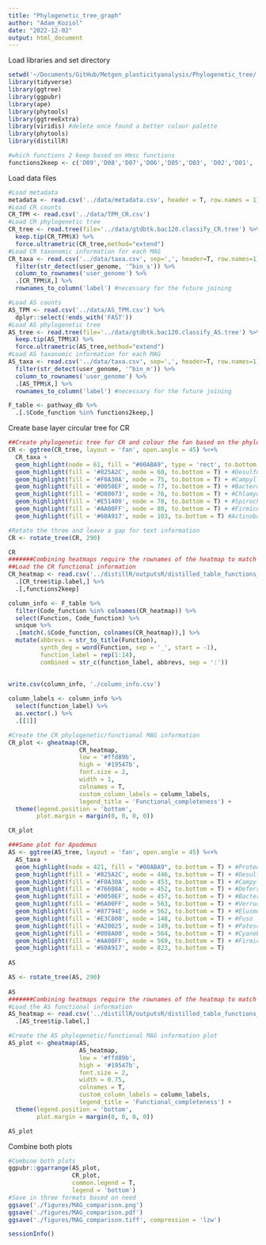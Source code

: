 ```yaml
---
title: "Phylogenetic_tree_graph"
author: "Adam_Koziol"
date: "2022-12-02"
output: html_document
---
```

Load libraries and set directory
```r
setwd('~/Documents/GitHub/Metgen_plasticityanalysis/Phylogenetic_tree/')
library(tidyverse)
library(ggtree)
library(ggpubr)
library(ape)
library(phytools)
library(ggtreeExtra)
library(viridis) #delete once found a better colour palette
library(phytools)
library(distillR)
```

```r
#which functions 2 keep based on Hmsc functions
functions2keep <- c('D09','D08','D07','D06','D05','D03', 'D02','D01', 'B08','B07','B06','B04','B03','B02')
```

Load data files
```r
#Load metadata
metadata <- read.csv('../data/metadata.csv', header = T, row.names = 1)
#Load CR counts
CR_TPM <- read.csv('../data/TPM_CR.csv')
#Load CR phylogenetic tree
CR_tree <- read.tree(file='../data/gtdbtk.bac120.classify_CR.tree') %>%
  keep.tip(CR_TPM$X) %>%
  force.ultrametric(CR_tree,method="extend")
#Load CR taxonomic information for each MAG
CR_taxa <- read.csv('../data/taxa.csv', sep=',', header=T, row.names=1) %>% 
  filter(str_detect(user_genome, '^bin_s')) %>% 
  column_to_rownames('user_genome') %>% 
  .[CR_TPM$X,] %>% 
  rownames_to_column('label') #necessary for the future joining

#Load AS counts
AS_TPM <- read.csv('../data/AS_TPM.csv') %>%
  dplyr::select(!ends_with('FAST'))
#Load AS phylogenetic tree
AS_tree <- read.tree(file='../data/gtdbtk.bac120.classify_AS.tree') %>%
  keep.tip(AS_TPM$X) %>%
  force.ultrametric(AS_tree,method="extend")
#Load AS taxonomic information for each MAG
AS_taxa <- read.csv('../data/taxa.csv', sep=',', header=T, row.names=1) %>% 
  filter(str_detect(user_genome, '^bin_m')) %>% 
  column_to_rownames('user_genome') %>% 
  .[AS_TPM$X,] %>% 
  rownames_to_column('label') #necessary for the future joining

F_table <- pathway_db %>% 
  .[.$Code_function %in% functions2keep,]


```

Create base layer circular tree for CR
```r
##Create phylogenetic tree for CR and colour the fan based on the phylogenetic information
CR <- ggtree(CR_tree, layout = 'fan', open.angle = 45) %<+%
  CR_taxa +
  geom_highlight(node = 61, fill = "#00ABA9", type = 'rect', to.bottom = T) + #Proteo
  geom_highlight(fill = '#825A2C', node = 60, to.bottom = T) + #Desulfo
  geom_highlight(fill = '#F0A30A', node = 75, to.bottom = T) + #Campyllobacter
  geom_highlight(fill = '#0050EF', node = 77, to.bottom = T) + #Bacteroidota
  geom_highlight(fill = '#D80073', node = 76, to.bottom = T) + #Chlamydiota
  geom_highlight(fill = '#E51400', node = 78, to.bottom = T) + #Spirochaetota
  geom_highlight(fill = '#AA00FF', node = 80, to.bottom = T) + #Firmicutes
  geom_highlight(fill = '#60A917', node = 103, to.bottom = T) #Actinobacter 

#Rotate the three and leave a gap for text information
CR <- rotate_tree(CR, 290)

CR
#######Combining heatmaps require the rownames of the heatmap to match the tipnames of the tree
##Load the CR functional information
CR_heatmap <- read.csv('../distillR/outputsR/distilled_table_functions_CR.csv', row.names = 1) %>% 
  .[CR_tree$tip.label,] %>% 
  .[,functions2keep]

column_info <- F_table %>%
  filter(Code_function %in% colnames(CR_heatmap)) %>% 
  select(Function, Code_function) %>% 
  unique %>%
  .[match(.$Code_function, colnames(CR_heatmap)),] %>% 
  mutate(abbrevs = str_to_title(Function),
         synth_deg = word(Function, sep = '_', start = -1),
         function_label = rep(1:14),
         combined = str_c(function_label, abbrevs, sep = ':'))
  
  
write.csv(column_info, './column_info.csv')

column_labels <- column_info %>% 
  select(function_label) %>%
  as.vector(.) %>% 
  .[[1]]

#Create the CR phylogenetic/functional MAG information
CR_plot <- gheatmap(CR, 
                    CR_heatmap,
                    low = '#ffd89b',
                    high = '#19547b',
                    font.size = 2,
                    width = 1,
                    colnames = T,
                    custom_column_labels = column_labels,
                    legend_title = 'Functional_completeness') +
  theme(legend.position = 'bottom',
        plot.margin = margin(0, 0, 0, 0))

CR_plot
```

```r
###Same plot for Apodemus
AS <- ggtree(AS_tree, layout = 'fan', open.angle = 45) %<+%
  AS_taxa +
  geom_highlight(node = 421, fill = "#00ABA9", to.bottom = T) + #Proteo
  geom_highlight(fill = '#825A2C', node = 446, to.bottom = T) + #Desulfo
  geom_highlight(fill = '#F0A30A', node = 453, to.bottom = T) + #Campyllobacter
  geom_highlight(fill = '#76608A', node = 452, to.bottom = T) + #Deferribacterota
  geom_highlight(fill = '#0050EF', node = 457, to.bottom = T) + #Bacteroidota
  geom_highlight(fill = '#6A00FF', node = 563, to.bottom = T) + #Verruco
  geom_highlight(fill = '#87794E', node = 562, to.bottom = T) + #Elusmo
  geom_highlight(fill = '#E3C800', node = 148, to.bottom = T) + #Fuso
  geom_highlight(fill = '#A20025', node = 149, to.bottom = T) + #Patescibacteria
  geom_highlight(fill = '#008A00', node = 564, to.bottom = T) + #Cyanobact
  geom_highlight(fill = '#AA00FF', node = 569, to.bottom = T) + #Firmicutes
  geom_highlight(fill = '#60A917', node = 823, to.bottom = T)
  
AS

AS <- rotate_tree(AS, 290)
  
AS  
#######Combining heatmaps require the rownames of the heatmap to match the tipnames of the tree
#Load the AS functional information
AS_heatmap <- read.csv('../distillR/outputsR/distilled_table_functions_AS.csv', row.names = 1) %>% 
  .[AS_tree$tip.label,]

#Create the AS phylogenetic/functional MAG information plot
AS_plot <- gheatmap(AS, 
                    AS_heatmap,
                    low = '#ffd89b',
                    high = '#19547b',
                    font.size = 2,
                    width = 0.75,
                    colnames = T,
                    custom_column_labels = column_labels,
                    legend_title = 'Functional_completeness') +
  theme(legend.position = 'bottom',
        plot.margin = margin(0, 0, 0, 0))

AS_plot
```
Combine both plots
```r
#Combine both plots
ggpubr::ggarrange(AS_plot,
                  CR_plot,
                  common.legend = T,
                  legend = 'bottom')
#Save in three formats based on need
ggsave('./figures/MAG_comparison.png')
ggsave('./figures/MAG_comparison.pdf')
ggsave('./figures/MAG_comparison.tiff', compression = 'lzw')
```
```r
sessionInfo()
```

